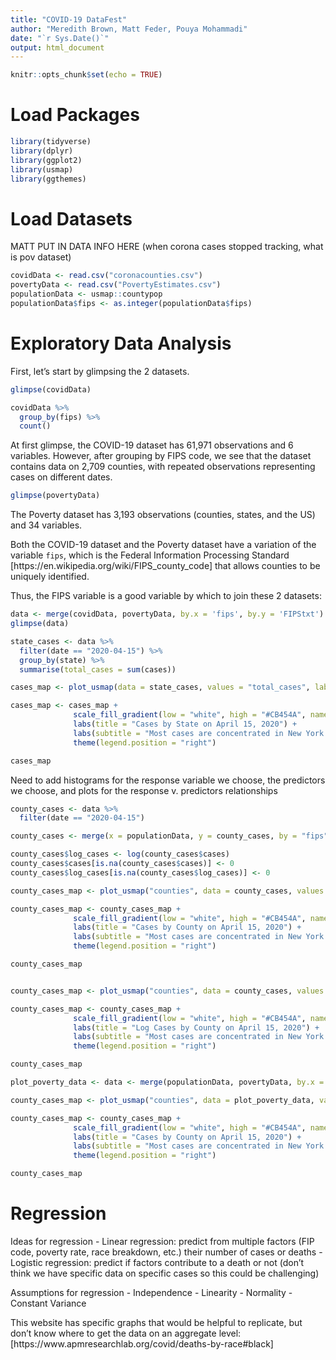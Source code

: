 ```yaml
---
title: "COVID-19 DataFest"
author: "Meredith Brown, Matt Feder, Pouya Mohammadi"
date: "`r Sys.Date()`"
output: html_document
---
```


```r
knitr::opts_chunk$set(echo = TRUE)
```

# Load Packages

```r
library(tidyverse)
library(dplyr)
library(ggplot2)
library(usmap)
library(ggthemes)
```

# Load Datasets

MATT PUT IN DATA INFO HERE (when corona cases stopped tracking, what is pov dataset)

```r
covidData <- read.csv("coronacounties.csv")
povertyData <- read.csv("PovertyEstimates.csv")
populationData <- usmap::countypop
populationData$fips <- as.integer(populationData$fips)
```

# Exploratory Data Analysis

First, let's start by glimpsing the 2 datasets.

```r
glimpse(covidData)

covidData %>%
  group_by(fips) %>%
  count()
```

At first glimpse, the COVID-19 dataset has 61,971 observations and 6 variables. However, after grouping by FIPS code, we see that the dataset contains data on 2,709 counties, with repeated observations representing cases on different dates.

```r
glimpse(povertyData)
```

The Poverty dataset has 3,193 observations (counties, states, and the US) and 34 variables.

Both the COVID-19 dataset and the Poverty dataset have a variation of the variable `fips`, which is the Federal Information Processing Standard [https://en.wikipedia.org/wiki/FIPS_county_code] that allows counties to be uniquely identified. 

Thus, the FIPS variable is a good variable by which to join these 2 datasets:

```r
data <- merge(covidData, povertyData, by.x = 'fips', by.y = 'FIPStxt')
glimpse(data)
```

```r
state_cases <- data %>%
  filter(date == "2020-04-15") %>%
  group_by(state) %>%
  summarise(total_cases = sum(cases))

cases_map <- plot_usmap(data = state_cases, values = "total_cases", labels = TRUE, label_color = "gray", color = "red")

cases_map <- cases_map + 
              scale_fill_gradient(low = "white", high = "#CB454A", name = "Cases") +
              labs(title = "Cases by State on April 15, 2020") + 
              labs(subtitle = "Most cases are concentrated in New York State.") + 
              theme(legend.position = "right")

cases_map
```

Need to add histograms for the response variable we choose, the predictors we choose, and plots for the response v. predictors relationships

```r
county_cases <- data %>%
  filter(date == "2020-04-15")

county_cases <- merge(x = populationData, y = county_cases, by = "fips", all = TRUE)

county_cases$log_cases <- log(county_cases$cases)
county_cases$cases[is.na(county_cases$cases)] <- 0
county_cases$log_cases[is.na(county_cases$log_cases)] <- 0

county_cases_map <- plot_usmap("counties", data = county_cases, values = "cases", color = "red", size=0.01)

county_cases_map <- county_cases_map + 
              scale_fill_gradient(low = "white", high = "#CB454A", name = " Cases") +
              labs(title = "Cases by County on April 15, 2020") + 
              labs(subtitle = "Most cases are concentrated in New York State.") + 
              theme(legend.position = "right")

county_cases_map


county_cases_map <- plot_usmap("counties", data = county_cases, values = "log_cases", color = "red", size=0.01)

county_cases_map <- county_cases_map + 
              scale_fill_gradient(low = "white", high = "#CB454A", name = "Log Cases") +
              labs(title = "Log Cases by County on April 15, 2020") + 
              labs(subtitle = "Most cases are concentrated in New York State.") + 
              theme(legend.position = "right")

county_cases_map
```

```r
plot_poverty_data <- data <- merge(populationData, povertyData, by.x = 'fips', by.y = 'FIPStxt')

county_cases_map <- plot_usmap("counties", data = plot_poverty_data, values = "PCTPOVALL_2018", color = "red", size=0.01)

county_cases_map <- county_cases_map + 
              scale_fill_gradient(low = "white", high = "#CB454A", name = "PCTPOVALL_2018") +
              labs(title = "Cases by County on April 15, 2020") + 
              labs(subtitle = "Most cases are concentrated in New York State.") + 
              theme(legend.position = "right")

county_cases_map
```


# Regression

Ideas for regression
- Linear regression: predict from multiple factors (FIP code, poverty rate, race breakdown, etc.) their number of cases or deaths
- Logistic regression: predict if factors contribute to a death or not (don't think we have specific data on specific cases so this could be challenging)

Assumptions for regression
- Independence
- Linearity
- Normality
- Constant Variance

This website has specific graphs that would be helpful to replicate, but don't know where to get the data on an aggregate level: [https://www.apmresearchlab.org/covid/deaths-by-race#black]
